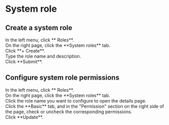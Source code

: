 # System role <Icon name="xpack-lg" />


## Create a system role
<Steps>
<div>
<Nav name="system-settings" />
</div>

<div>
In the left menu, click **<Icon name="Role" /> Roles**.
</div>

<div>
On the right page, click the **System roles** tab.
</div>

<div>
Click **+ Create**.
</div>

<div>
Type the role name and description.
</div>

<div>
Click **Submit**.
</div>
</Steps>


## Configure system role permissions
<Steps>
<div>
<Nav name="system-settings" />
</div>

<div>
In the left menu, click **<Icon name="Role" /> Roles**.
</div>

<div>
On the right page, click the **System roles** tab.
</div>

<div>
Click the role name you want to configure to open the details page.
</div>

<div>
Click the **Basic** tab, and in the "Permission" section on the right side of the page, check or uncheck the corresponding permissions.
</div>

<div>
Click **Update**.
</div>
</Steps>